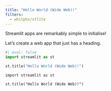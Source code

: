 ```yaml
---
title: "Hello World (Wide Web)!"
filters:
  - whitphx/stlite
---
```


Streamlit apps are remarkably simple to initialise!

Let's create a web app that just has a heading.

```python
#| eval: false
import streamlit as st

st.title("Hello World (Wide Web)!")
```

```stlite-python
import streamlit as st

st.title("Hello World (Wide Web)!")
```
